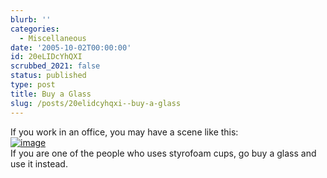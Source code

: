 ```yaml
---
blurb: ''
categories:
  - Miscellaneous
date: '2005-10-02T00:00:00'
id: 20eLIDcYhQXI
scrubbed_2021: false
status: published
type: post
title: Buy a Glass
slug: /posts/20elidcyhqxi--buy-a-glass
---
```


If you work in an office, you may have a scene like this:  
[![image](https://photos1.blogger.com/blogger/2691/1643/400/20050927_091354a1.jpg)](http://photos1.blogger.com/blogger/2691/1643/1600/20050927_091354a2.jpg)  
If you are one of the people who uses styrofoam cups, go buy a
glass and use it instead.
